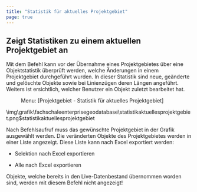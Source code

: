```yaml
---
title: "Statistik für aktuelles Projektgebiet"
page: true
---
```

## Zeigt Statistiken zu einem aktuellen Projektgebiet an

Mit dem Befehl kann vor der &#220;bernahme eines Projektgebietes &#252;ber eine Objektstatistik &#252;berpr&#252;ft werden, welche &#196;nderungen in einem Projektgebiet durchgef&#252;hrt wurden.
In dieser Statistik sind neue, ge&#228;nderte und gel&#246;schte Objekte sowie bei Linienz&#252;gen deren L&#228;ngen angef&#252;hrt. Weiters ist ersichtlich, welcher Benutzer ein Objekt zuletzt bearbeitet hat.

 <Menu> Menu: [Projektgebiet - Statistik für aktuelles Projektgebiet] </Menu><Image>\img\grafik\fachschaleenterprisegeodatabase\statistikaktuellesprojektgebiet.png$statistikaktuellesprojektgebiet</Image>

Nach Befehlsaufruf muss das gew&#252;nschte Projektgebiet in der Grafik ausgew&#228;hlt werden.
Die ver&#228;nderten Objekte des Projektgebietes werden in einer Liste angezeigt. Diese Liste kann nach Excel exportiert werden:

- Selektion nach Excel exportieren

- Alle nach Excel exportieren




<Success>
Objekte, welche bereits in den Live-Datenbestand &#252;bernommen worden sind, werden mit diesem Befehl nicht angezeigt!
</Success>
